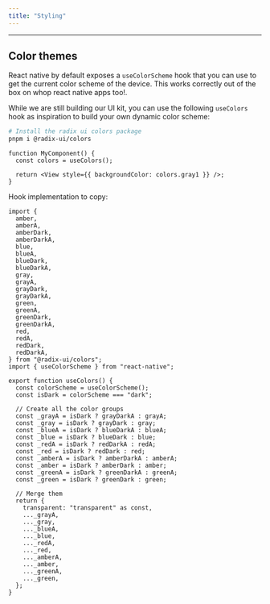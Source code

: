 ```yaml
---
title: "Styling"
---
```


---

## Color themes

React native by default exposes a `useColorScheme` hook that you can use to get the current color scheme of the device. This works correctly out of the box on whop react native apps too!.

While we are still building our UI kit, you can use the following `useColors` hook as inspiration to build your own dynamic color scheme:

```bash
# Install the radix ui colors package
pnpm i @radix-ui/colors
```

```tsx Usage
function MyComponent() {
  const colors = useColors();

  return <View style={{ backgroundColor: colors.gray1 }} />;
}
```

Hook implementation to copy:

```tsx use-colors.ts expandable
import {
  amber,
  amberA,
  amberDark,
  amberDarkA,
  blue,
  blueA,
  blueDark,
  blueDarkA,
  gray,
  grayA,
  grayDark,
  grayDarkA,
  green,
  greenA,
  greenDark,
  greenDarkA,
  red,
  redA,
  redDark,
  redDarkA,
} from "@radix-ui/colors";
import { useColorScheme } from "react-native";

export function useColors() {
  const colorScheme = useColorScheme();
  const isDark = colorScheme === "dark";

  // Create all the color groups
  const _grayA = isDark ? grayDarkA : grayA;
  const _gray = isDark ? grayDark : gray;
  const _blueA = isDark ? blueDarkA : blueA;
  const _blue = isDark ? blueDark : blue;
  const _redA = isDark ? redDarkA : redA;
  const _red = isDark ? redDark : red;
  const _amberA = isDark ? amberDarkA : amberA;
  const _amber = isDark ? amberDark : amber;
  const _greenA = isDark ? greenDarkA : greenA;
  const _green = isDark ? greenDark : green;

  // Merge them
  return {
    transparent: "transparent" as const,
    ..._grayA,
    ..._gray,
    ..._blueA,
    ..._blue,
    ..._redA,
    ..._red,
    ..._amberA,
    ..._amber,
    ..._greenA,
    ..._green,
  };
}
```